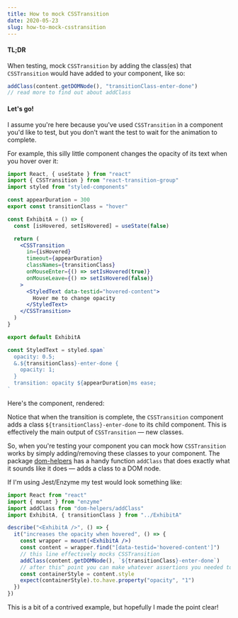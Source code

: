 ```yaml
---
title: How to mock CSSTransition
date: 2020-05-23
slug: how-to-mock-csstransition
---
```


#### TL;DR

When testing, mock `CSSTransition` by adding the class(es) that `CSSTransition` would have added to your component, like so:

```jsx
addClass(content.getDOMNode(), "transitionClass-enter-done")
// read more to find out about addClass
```

#### Let's go!


I assume you're here because you've used `CSSTransition` in a component you'd like to test, but you don't want the test to wait for the animation to complete.

For example, this silly little component changes the opacity of its text when you hover over it:

```jsx
import React, { useState } from "react"
import { CSSTransition } from "react-transition-group"
import styled from "styled-components"

const appearDuration = 300
export const transitionClass = "hover"

const ExhibitA = () => {
  const [isHovered, setIsHovered] = useState(false)

  return (
    <CSSTransition
      in={isHovered}
      timeout={appearDuration}
      classNames={transitionClass}
      onMouseEnter={() => setIsHovered(true)}
      onMouseLeave={() => setIsHovered(false)}
    >
      <StyledText data-testid="hovered-content">
        Hover me to change opacity
      </StyledText>
    </CSSTransition>
  )
}

export default ExhibitA

const StyledText = styled.span`
  opacity: 0.5;
  &.${transitionClass}-enter-done {
    opacity: 1;
  }
  transition: opacity ${appearDuration}ms ease;
`
```

Here's the component, rendered:

<ExhibitA />

Notice that when the transition is complete, the `CSSTransition` component adds a class `${transitionClass}-enter-done` to its child component. This is effectively the main output of `CSSTransition` &mdash; new classes.

So, when you're testing your component you can mock how `CSSTransition` works by simply adding/removing these classes to your component. The package [dom-helpers](https://www.npmjs.com/package/dom-helpers) has a handy function `addClass` that does exactly what it sounds like it does &mdash; adds a class to a DOM node.

If I'm using Jest/Enzyme my test would look something like:

```jsx
import React from "react"
import { mount } from "enzyme"
import addClass from "dom-helpers/addClass"
import ExhibitA, { transitionClass } from "../ExhibitA"

describe("<ExhibitA />", () => {
  it("increases the opacity when hovered", () => {
    const wrapper = mount(<ExhibitA />)
    const content = wrapper.find("[data-testid='hovered-content']")
    // this line effectively mocks CSSTransition
    addClass(content.getDOMNode(), `${transitionClass}-enter-done`)
    // after this^ point you can make whatever assertions you needed to make
    const containerStyle = content.style
    expect(containerStyle).to.have.property("opacity", "1")
  })
})
```

This is a bit of a contrived example, but hopefully I made the point clear!
